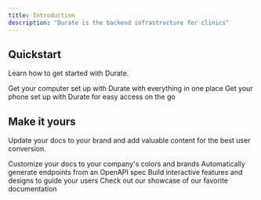 ```yaml
---
title: Introduction
description: "Durate is the backend infrastructure for clinics"
---
```


## Quickstart

Learn how to get started with Durate.

<CardGroup cols={2}>
  <Card
    title="Desktop Computer"
    icon="pen-to-square"
    href="https://mintlify.com/docs/quickstart"
  >
    Get your computer set up with Durate with everything in one place
  </Card>
  <Card
    title="Mobile App"
    icon="image"
    href="https://mintlify.com/docs/development"
  >
    Get your phone set up with Durate for easy access on the go
  </Card>
</CardGroup>

## Make it yours

Update your docs to your brand and add valuable content for the best user conversion.

<CardGroup cols={2}>
  <Card
    title="Customize Style"
    icon="palette"
    href="https://mintlify.com/docs/settings/global"
  >
    Customize your docs to your company's colors and brands
  </Card>
  <Card
    title="Reference APIs"
    icon="code"
    href="https://mintlify.com/docs/api-playground/openapi"
  >
    Automatically generate endpoints from an OpenAPI spec
  </Card>
  <Card
    title="Add Components"
    icon="screwdriver-wrench"
    href="https://mintlify.com/docs/content/components/accordions"
  >
    Build interactive features and designs to guide your users
  </Card>
  <Card
    title="Get Inspiration"
    icon="stars"
    href="https://mintlify.com/customers"
  >
    Check out our showcase of our favorite documentation
  </Card>
</CardGroup>
